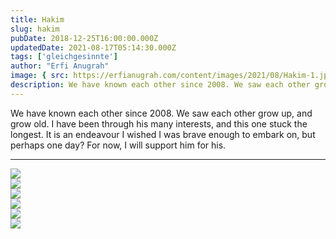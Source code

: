 ```yaml
---
title: Hakim
slug: hakim
pubDate: 2018-12-25T16:00:00.000Z
updatedDate: 2021-08-17T05:14:30.000Z
tags: ['gleichgesinnte']
author: "Erfi Anugrah"
image: { src: https://erfianugrah.com/content/images/2021/08/Hakim-1.jpg, alt: hakim-1 }
description: We have known each other since 2008. We saw each other grow up, and grow old. I have been through his many interests, and this one stuck the longest. It is an endeavour I wished I was brave enough to embark on, but perhaps one day? For now, I will support him for his.
---
```


We have known each other since 2008. We saw each other grow up, and grow old. I have been through his many interests, and this one stuck the longest. It is an endeavour I wished I was brave enough to embark on, but perhaps one day? For now, I will support him for his.

---
<div class="grid grid-cols-1 sm:grid-cols-2 md:grid-cols-3 lg:grid-cols-4 gap-4">
    <div class="col-span-1">
        <a href ="https://erfianugrah.com/content/images/2021/08/Hakim-1.jpg"  data-fslightbox="gallery">
            <img src="https://erfianugrah.com/content/images/2021/08/Hakim-1.jpg" />
        </a>
    </div>
    <div class="col-span-1">
        <a href ="https://erfianugrah.com/content/images/2021/08/Hakim-1-1.jpg"  data-fslightbox="gallery">
            <img src="https://erfianugrah.com/content/images/2021/08/Hakim-1-1.jpg" />
        </a>
    </div>
    <div class="col-span-1">
        <a href ="https://erfianugrah.com/content/images/2021/08/Hakim-5.jpg"  data-fslightbox="gallery">
            <img src="https://erfianugrah.com/content/images/2021/08/Hakim-5.jpg" />
        </a>
    </div>
    <div class="col-span-1">
        <a href ="https://erfianugrah.com/content/images/2021/08/Hakim-2.jpg"  data-fslightbox="gallery">
            <img src="https://erfianugrah.com/content/images/2021/08/Hakim-2.jpg" />
        </a>
    </div>
    <div class="col-span-1">
        <a href ="https://erfianugrah.com/content/images/2021/08/Hakim-3.jpg"  data-fslightbox="gallery">
            <img src="https://erfianugrah.com/content/images/2021/08/Hakim-3.jpg" />
        </a>
    </div>
    <div class="col-span-1">
        <a href ="https://erfianugrah.com/content/images/2021/08/Hakim-4.jpg"  data-fslightbox="gallery">
            <img src="https://erfianugrah.com/content/images/2021/08/Hakim-4.jpg" />
        </a>
    </div>
</div>